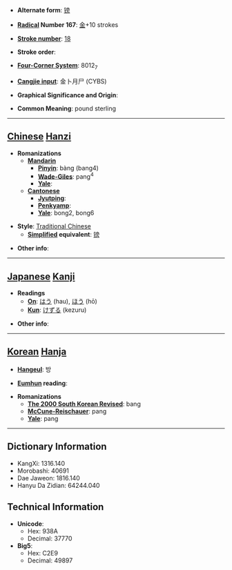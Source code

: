 * '''Alternate form''': [[镑]]

* '''[[Wiktionary:Chinese radical index| Radical]] Number 167''': [[Wiktionary:Chinese radical index 金|金]]+10 strokes

* '''[[Wiktionary:Chinese total strokes index|Stroke number]]''': [[Wiktionary:Chinese total strokes index 18|18]]

* '''Stroke order''': 

* '''[[Wiktionary:Chinese four corner index|Four-Corner System]]''': 8012<sub>7</sub>

* '''[[Wiktionary:Chinese Cangjie index|Cangjie input]]''': 金卜月尸 (CYBS)

* '''Graphical Significance and Origin''': 

* '''Common Meaning''': pound sterling

----

== [[Chinese]] [[Hanzi]] ==

* '''Romanizations'''
** '''[[Mandarin]]'''
*** '''[[Pinyin]]''': bàng (bang4)
*** '''[[Wade-Giles]]''': pang<sup>4</sup>
*** '''[[Yale]]''': 
** '''[[Cantonese]]'''
*** '''[[Jyutping]]''':
*** '''[[Penkyamp]]''': 
*** '''[[Yale]]''': bong2, bong6

* '''Style''': [[Traditional Chinese]] 
** '''[[Simplified Chinese|Simplified]] equivalent''': [[镑]]

* '''Other info''': 

----

== [[Japanese]] [[Kanji]] ==

* '''Readings'''
** '''[[On]]''': [[はう]] (hau), [[ほう]] (hō)
** '''[[Kun]]''': [[けずる]] (kezuru)

* '''Other info''':  

----

== [[Korean]] [[Hanja]] ==

* '''[[Hangeul]]''': 방

* '''[[Eumhun]] reading''': 

* '''Romanizations'''
** '''[[The 2000 South Korean Revised Romanization|The 2000 South Korean Revised]]''': bang
** '''[[McCune-Reischauer]]''': pang
** '''[[Yale]]''': pang

----

== Dictionary Information ==

* KangXi: 1316.140
* Morobashi: 40691
* Dae Jaweon: 1816.140
* Hanyu Da Zidian: 64244.040

== Technical Information ==

* '''Unicode''':
** Hex: 938A
** Decimal: 37770
* '''Big5''':
** Hex: C2E9
** Decimal: 49897